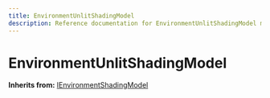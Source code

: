 ```yaml
---
title: EnvironmentUnlitShadingModel
description: Reference documentation for EnvironmentUnlitShadingModel meta class
---
```



# EnvironmentUnlitShadingModel

**Inherits from:** [IEnvironmentShadingModel](/classes/ienvironmentshadingmodel)

<ClassDetails file="/db/classes/EnvironmentUnlitShadingModel.f7053f99288c.json" />
